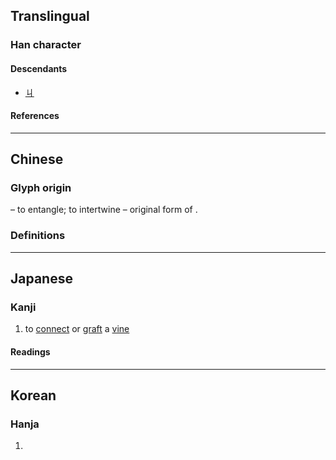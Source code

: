 {{also|勹}}
{{character info/new}}
==Translingual==

===Han character===
{{Han char|rn=2|rad=丨|as=01|sn=2|four=22700|canj=VL,XXVL}}

====Descendants====
* [[ㄐ]]

====References====
{{Han ref|kx=0078.210|dkj=00068|hdz=10049.020|uh=4E29}}

----

==Chinese==

===Glyph origin===
{{Han etyl}}
{{liushu|p}} – to entangle; to intertwine – original form of {{zh-l|*糾}}.

===Definitions===
{{zh-see|糾|v}}

----

==Japanese==

===Kanji===
{{ja-kanji|grade=uc|rs=丨01}}

# to [[connect]] or [[graft]] a [[vine]]

====Readings====
{{ja-readings
|goon=く, ぎょう<げう
|kanon=きゅう<きう, きょう<けう
|kun=まつ-わる<まつ-はる
}}

----

==Korean==

===Hanja===
{{ko-hanja|hangeul=구|rv=gu|mr=ku}}

# {{defn|lang=ko|sort=丨01}}